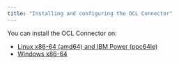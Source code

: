 ```yaml
---
title: "Installing and configuring the OCL Connector"
---
```


You can install the OCL Connector on:

- [Linux x86-64 (amd64) and IBM Power (ppc64le)](install_on_linux_using_edb_repo)
- [Windows x86-64](install_on_windows)
